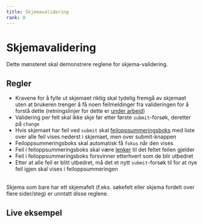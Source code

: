 ```yaml
---
title: Skjemavalidering
rank: 0
---
```



# Skjemavalidering

<Ingress>
  Dette mønsteret skal demonstrere reglene for skjema-validering.
</Ingress>

## Regler

- Kravene for å fylle ut skjemaet riktig skal tydelig fremgå av skjemaet uten at brukeren trenger å få noen feilmeldinger fra valideringen for å forstå dette (retningslinjer for dette er [under arbeid](https://github.com/navikt/Designsystemet/issues/135))
- Validering per felt skal ikke skje før etter første `submit`-forsøk, deretter på `change`
- Hvis skjemaet har feil ved `submit` skal [feiloppsummeringsboks](/components/feiloppsummering) med liste over alle feil vises nederst i skjemaet, men over submit-knappen
- Feiloppsummeringsboks skal automatisk få `fokus` når den vises
- Feil i feiloppsummeringsboks skal være [lenker](/components/lenke) til det feltet feilen gjelder
- Feil i feiloppsummeringsboks forsvinner etterhvert som de blir utbedret
- Etter at alle feil er blitt utbedret, må det et nytt `submit`-forsøk til for at nye feil igjen skal vises i feiloppsummeringen

<br />

<Alertstripe type="info">
  Skjema som bare har ett skjemafelt (f.eks. søkefelt eller skjema fordelt over
  flere sider/steg) er unntatt disse reglene.
</Alertstripe>

## Live eksempel

<Example>
  <FormValidationExample />
</Example>
